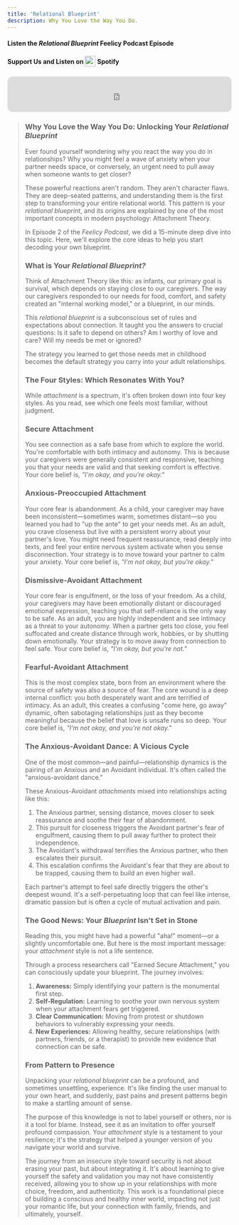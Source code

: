 ```yaml
---
title: 'Relational Blueprint'
description: Why You Love the Way You Do.
---
```



#### Listen the _Relational Blueprint_ <Grad>Feelicy Podcast</Grad> Episode

<MediaPlayer audioSrc="/Podcast2.mp3" />

#### <Grad>Support Us</Grad> and Listen on <img src="/spotify.svg" style="display: inline-block; width: 1.5rem; height: 1.5rem; vertical-align: middle; padding-bottom: 0.25rem;"/> Spotify

<iframe
    data-testid="embed-iframe"
    style="border-radius:12px; height: 80px;"
    src="https://open.spotify.com/embed/episode/26ZtcqjAJ1LuuPQ0Mo5zrQ?utm_source=generator"
    width="100%"
    height="80"
    frameBorder="0"
    allowfullscreen=""
    allow="autoplay; clipboard-write; encrypted-media; fullscreen; picture-in-picture"
    loading="lazy"
></iframe>

<BlockQuote text="Have you ever felt stuck in a relational loop, repeating the same dynamics and arguments no matter who you're with?" />

### Why You Love the Way You Do: Unlocking Your _Relational Blueprint_

Ever found yourself wondering why you react the way you do in relationships? Why you might feel a wave of anxiety when your partner needs space, or conversely, an urgent need to pull away when someone wants to get closer?

These powerful reactions aren't random. They aren't character flaws. They are deep-seated patterns, and understanding them is the first step to transforming your entire relational world. This pattern is your <Grad>_relational blueprint_</Grad>, and its origins are explained by one of the most important concepts in modern psychology: Attachment Theory.

In Episode 2 of the <Grad>_Feelicy Podcast_</Grad>, we did a 15-minute deep dive into this topic. Here, we'll explore the core ideas to help you start decoding your own blueprint.

### What is Your _Relational Blueprint?_

Think of Attachment Theory like this: as infants, our primary goal is survival, which depends on staying close to our caregivers. The way our caregivers responded to our needs for food, comfort, and safety created an "internal working model," or a blueprint, in our minds.

This <Grad>_relational blueprint_</Grad> is a subconscious set of rules and expectations about connection. It taught you the answers to crucial questions: Is it safe to depend on others? Am I worthy of love and care? Will my needs be met or ignored?

The strategy you learned to get those needs met in childhood becomes the default strategy you carry into your adult relationships.

### The Four Styles: Which Resonates With You?

While <Grad>_attachment_</Grad> is a spectrum, it's often broken down into four key styles. As you read, see which one feels most familiar, without judgment.

### Secure Attachment

You see connection as a safe base from which to explore the world. You're comfortable with both intimacy and autonomy. This is because your caregivers were generally consistent and responsive, teaching you that your needs are valid and that seeking comfort is effective. Your core belief is, <Grad>_"I'm okay, and you're okay."_</Grad>

### Anxious-Preoccupied Attachment

Your core fear is abandonment. As a child, your caregiver may have been inconsistent—sometimes warm, sometimes distant—so you learned you had to "up the ante" to get your needs met. As an adult, you crave closeness but live with a persistent worry about your partner's love. You might need frequent reassurance, read deeply into texts, and feel your entire nervous system activate when you sense disconnection. Your strategy is to move toward your partner to calm your anxiety. Your core belief is, <Grad>_"I'm not okay, but you're okay."_</Grad>

### Dismissive-Avoidant Attachment

Your core fear is engulfment, or the loss of your freedom. As a child, your caregivers may have been emotionally distant or discouraged emotional expression, teaching you that self-reliance is the only way to be safe. As an adult, you are highly independent and see intimacy as a threat to your autonomy. When a partner gets too close, you feel suffocated and create distance through work, hobbies, or by shutting down emotionally. Your strategy is to move away from connection to feel safe. Your core belief is, <Grad>_"I'm okay, but you're not."_</Grad>

### Fearful-Avoidant Attachment

This is the most complex state, born from an environment where the source of safety was also a source of fear. The core wound is a deep internal conflict: you both desperately want and are terrified of intimacy. As an adult, this creates a confusing "come here, go away" dynamic, often sabotaging relationships just as they become meaningful because the belief that love is unsafe runs so deep. Your core belief is, <Grad>_"I'm not okay, and you're not okay."_</Grad>

### The Anxious-Avoidant Dance: A Vicious Cycle

One of the most common—and painful—relationship dynamics is the pairing of an Anxious and an Avoidant individual. It's often called the "anxious-avoidant dance."

These Anxious-Avoidant <Grad>_attachments_</Grad> mixed into relationships acting like this:

1. The Anxious partner, sensing distance, moves closer to seek reassurance and soothe their fear of abandonment.
2. This pursuit for closeness triggers the Avoidant partner's fear of engulfment, causing them to pull away further to protect their independence.
3. The Avoidant's withdrawal terrifies the Anxious partner, who then escalates their pursuit.
4. This escalation confirms the Avoidant's fear that they are about to be trapped, causing them to build an even higher wall.

Each partner's attempt to feel safe directly triggers the other's deepest wound. It's a self-perpetuating loop that can feel like intense, dramatic passion but is often a cycle of mutual activation and pain.

### The Good News: Your _Blueprint_ Isn't Set in Stone

Reading this, you might have had a powerful "aha!" moment—or a slightly uncomfortable one. But here is the most important message: your <Grad>_attachment_</Grad> style is not a life sentence.

Through a process researchers call "Earned Secure Attachment," you can consciously update your blueprint. The journey involves:

1. **Awareness:** Simply identifying your pattern is the monumental first step.
2. **Self-Regulation:** Learning to soothe your own nervous system when your attachment fears get triggered.
3. **Clear Communication:** Moving from protest or shutdown behaviors to vulnerably expressing your needs.
4. **New Experiences:** Allowing healthy, secure relationships (with partners, friends, or a therapist) to provide new evidence that connection can be safe.

### From Pattern to Presence

Unpacking your <Grad>_relational blueprint_</Grad> can be a profound, and sometimes unsettling, experience. It's like finding the user manual to your own heart, and suddenly, past pains and present patterns begin to make a startling amount of sense.

The purpose of this knowledge is not to label yourself or others, nor is it a tool for blame. Instead, see it as an invitation to offer yourself profound compassion. Your <Grad>_attachment_</Grad> style is a testament to your resilience; it's the strategy that helped a younger version of you navigate your world and survive.

The journey from an insecure style toward security is not about erasing your past, but about integrating it. It's about learning to give yourself the safety and validation you may not have consistently received, allowing you to show up in your relationships with more choice, freedom, and authenticity. This work is a foundational piece of building a conscious and healthy inner world, impacting not just your romantic life, but your connection with family, friends, and ultimately, yourself.

<BlockQuote text="Remember, your blueprint is a map that shows you where you've been, it's not a cage that determines where you can go." />
